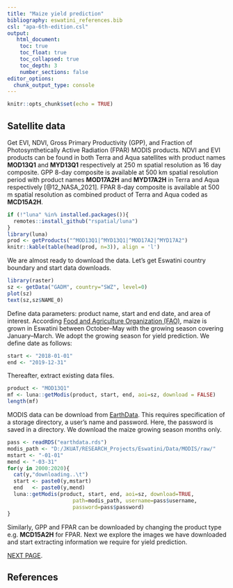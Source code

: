 ```yaml
---
title: "Maize yield prediction"
bibliography: eswatini_references.bib
csl: "apa-6th-edition.csl"
output: 
   html_document:
    toc: true
    toc_float: true
    toc_collapsed: true
    toc_depth: 3
    number_sections: false
editor_options: 
  chunk_output_type: console
---
```


```r
knitr::opts_chunk$set(echo = TRUE)
```

## Satellite data

Get EVI, NDVI, Gross Primary Productivity (GPP), and Fraction of Photosynthetically Active Radiation (FPAR) MODIS products. NDVI and EVI products can be found in both Terra and Aqua satellites with product names **MOD13Q1** and **MYD13Q1** respectively at 250 m spatial resolution as 16 day composite. GPP 8-day composite is available at 500 km spatial resolution period with product names **MOD17A2H** and **MYD17A2H** in Terra and Aqua respectively [@12_NASA_2021]. FPAR 8-day composite is available at 500 m spatial resolution as combined product of Terra and Aqua coded as **MCD15A2H**.

```r
if (!"luna" %in% installed.packages()){
  remotes::install_github("rspatial/luna")
}
library(luna)
prod <- getProducts("^MOD13Q1|^MYD13Q1|^MOD17A2|^MYD17A2")
knitr::kable(table(head(prod, n=3)), align = 'l')
```

We are almost ready to download the data. Let's get Eswatini country boundary and start data downloads. 

```r
library(raster)
sz <- getData("GADM", country="SWZ", level=0)
plot(sz)
text(sz,sz$NAME_0)

```

Define data parameters: product name, start and end date, and area of interest. According [Food and Agriculture Organization (FAO)](http://www.fao.org/giews/countrybrief/country.jsp?code=SWZ), maize is grown in Eswatini between October--May with the growing season covering January--March. We adopt the growing season for yield prediction. We define date as follows: 

```r
start <- "2018-01-01"
end <- "2019-12-31"

```

Thereafter, extract existing data files.

```r
product <- "MOD13Q1"
mf <- luna::getModis(product, start, end, aoi=sz, download = FALSE)
length(mf)
```

MODIS data can be download from [EarthData](https://urs.earthdata.nasa.gov/users). This requires specification of a storage directory, a user's name and password. Here, the password is saved in a directory. We download the maize growing season months only. 

```r
pass <- readRDS("earthdata.rds")
modis_path <- "D:/JKUAT/RESEARCH_Projects/Eswatini/Data/MODIS/raw/"  
mstart <- "-01-01"
mend <- "-03-31"
for(y in 2000:2020){
  cat(y,"downloading..\t")
  start <- paste0(y,mstart)
  end   <- paste0(y,mend)
  luna::getModis(product, start, end, aoi=sz, download=TRUE,
                     path=modis_path, username=pass$username,
                     password=pass$password)
}

```

Similarly, GPP and FPAR can be downloaded by changing the product type e.g. **MCD15A2H** for FPAR. Next we explore the images we have downloaded and start extracting information we require for yield prediction.

[NEXT PAGE](MODISprocessing.html).

## References

